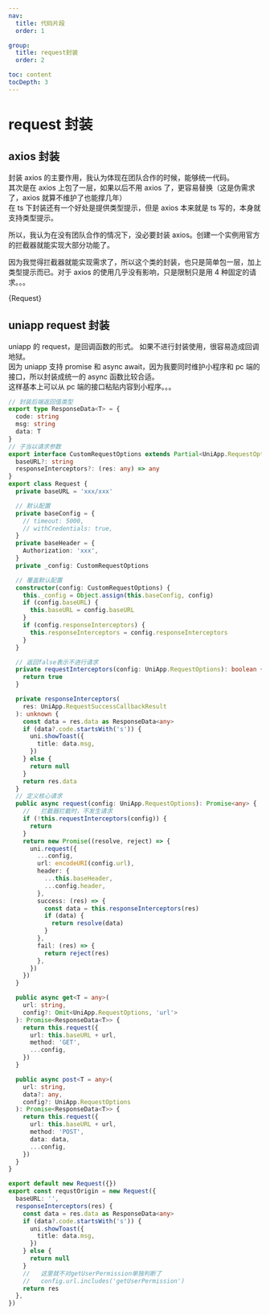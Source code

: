 ```yaml
---
nav:
  title: 代码片段
  order: 1

group:
  title: request封装
  order: 2

toc: content
tocDepth: 3
---
```


# request 封装

## axios 封装

封装 axios 的主要作用，我认为体现在团队合作的时候，能够统一代码。  
其次是在 axios 上包了一层，如果以后不用 axios 了，更容易替换（这是伪需求了，axios 就算不维护了也能撑几年）  
在 ts 下封装还有一个好处是提供类型提示，但是 axios 本来就是 ts 写的，本身就支持类型提示。

所以，我认为在没有团队合作的情况下，没必要封装 axios。创建一个实例用官方的拦截器就能实现大部分功能了。

因为我觉得拦截器就能实现需求了，所以这个类的封装，也只是简单包一层，加上类型提示而已。对于 axios 的使用几乎没有影响，只是限制只是用 4 种固定的请求。。。


<CodeBlock language="ts">{Request}</CodeBlock>

## uniapp request 封装

uniapp 的 request，是回调函数的形式。 如果不进行封装使用，很容易造成回调地狱。  
因为 uniapp 支持 promise 和 async await，因为我要同时维护小程序和 pc 端的接口，所以封装成统一的 async 函数比较合适。  
这样基本上可以从 pc 端的接口粘贴内容到小程序。。。

```ts
// 封装后端返回值类型
export type ResponseData<T> = {
  code: string
  msg: string
  data: T
}
// 子当以请求参数
export interface CustomRequestOptions extends Partial<UniApp.RequestOptions> {
  baseURL?: string
  responseInterceptors?: (res: any) => any
}
export class Request {
  private baseURL = 'xxx/xxx'

  // 默认配置
  private baseConfig = {
    // timeout: 5000,
    // withCredentials: true,
  }
  private baseHeader = {
    Authorization: 'xxx',
  }
  private _config: CustomRequestOptions

  // 覆盖默认配置
  constructor(config: CustomRequestOptions) {
    this._config = Object.assign(this.baseConfig, config)
    if (config.baseURL) {
      this.baseURL = config.baseURL
    }
    if (config.responseInterceptors) {
      this.responseInterceptors = config.responseInterceptors
    }
  }

  // 返回false表示不进行请求
  private requestInterceptors(config: UniApp.RequestOptions): boolean {
    return true
  }

  private responseInterceptors(
    res: UniApp.RequestSuccessCallbackResult
  ): unknown {
    const data = res.data as ResponseData<any>
    if (data?.code.startsWith('s')) {
      uni.showToast({
        title: data.msg,
      })
    } else {
      return null
    }
    return res.data
  }
  // 定义核心请求
  public async request(config: UniApp.RequestOptions): Promise<any> {
    //   拦截器拦截时，不发生请求
    if (!this.requestInterceptors(config)) {
      return
    }
    return new Promise((resolve, reject) => {
      uni.request({
        ...config,
        url: encodeURI(config.url),
        header: {
          ...this.baseHeader,
          ...config.header,
        },
        success: (res) => {
          const data = this.responseInterceptors(res)
          if (data) {
            return resolve(data)
          }
        },
        fail: (res) => {
          return reject(res)
        },
      })
    })
  }

  public async get<T = any>(
    url: string,
    config?: Omit<UniApp.RequestOptions, 'url'>
  ): Promise<ResponseData<T>> {
    return this.request({
      url: this.baseURL + url,
      method: 'GET',
      ...config,
    })
  }

  public async post<T = any>(
    url: string,
    data?: any,
    config?: UniApp.RequestOptions
  ): Promise<ResponseData<T>> {
    return this.request({
      url: this.baseURL + url,
      method: 'POST',
      data: data,
      ...config,
    })
  }
}

export default new Request({})
export const requstOrigin = new Request({
  baseURL: '',
  responseInterceptors(res) {
    const data = res.data as ResponseData<any>
    if (data?.code.startsWith('s')) {
      uni.showToast({
        title: data.msg,
      })
    } else {
      return null
    }
    //   这里就不对getUserPermission单独判断了
    //   config.url.includes('getUserPermission')
    return res
  },
})
```
